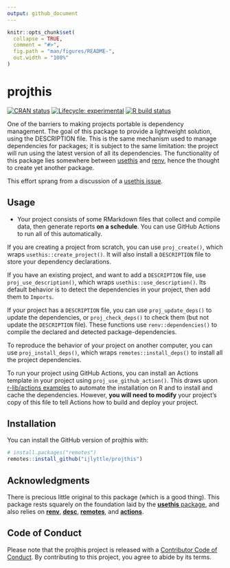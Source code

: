 ```yaml
---
output: github_document
---
```


<!-- README.md is generated from README.Rmd. Please edit that file -->

```r
knitr::opts_chunk$set(
  collapse = TRUE,
  comment = "#>",
  fig.path = "man/figures/README-",
  out.width = "100%"
)
```

# projthis

<!-- badges: start -->
[![CRAN status](https://www.r-pkg.org/badges/version/projthis)](https://CRAN.R-project.org/package=projthis)
[![Lifecycle: experimental](https://img.shields.io/badge/lifecycle-experimental-orange.svg)](https://www.tidyverse.org/lifecycle/#experimental)
[![R build status](https://github.com/ijlyttle/projthis/workflows/R-CMD-check/badge.svg)](https://github.com/ijlyttle/projthis/actions)
<!-- badges: end -->

One of the barriers to making projects portable is dependency management. 
The goal of this package to provide a lightweight solution, using the DESCRIPTION file. This is the same mechanism used to manage dependencies for packages; it is subject to the same limitation: the project will run using the latest version of all its dependencies.
The functionality of this package lies somewhere between [usethis](https://usethis.r-lib.org/) and [renv](https://rstudio.github.io/renv), hence the thought to create yet another package.

This effort sprang from a discussion of a [usethis issue](https://github.com/r-lib/usethis/issues/1194).

## Usage

- Your project consists of some RMarkdown files that collect and compile data, then generate reports **on a schedule**. You can use GitHub Actions to run all of this automatically.

If you are creating a project from scratch, you can use `proj_create()`, which wraps `usethis::create_project()`. 
It will also install a `DESCRIPTION` file to store your dependency declarations.

If you have an existing project, and want to add a `DESCRIPTION` file, use `proj_use_description()`, which wraps `usethis::use_description()`. 
Its default behavior is to detect the dependencies in your project, then add them to `Imports`.

If your project has a `DESCRIPTION` file, you can use `proj_update_deps()` to update the dependencies, or `proj_check_deps()` to check them (but not update the `DESCRIPTION` file). 
These functions use `renv::dependencies()` to compile the declared and detected package-dependencies.

To reproduce the behavior of your project on another computer, you can use `proj_install_deps()`, which wraps `remotes::install_deps()` to install all the project dependencies.

To run your project using GitHub Actions, you can install an Actions template in your project using `proj_use_github_action()`. 
This draws upon [r-lib/actions examples](https://github.com/r-lib/actions/tree/master/examples) to automate the installation on R and to install and cache the dependencies. 
However, **you will need to modify** your project's copy of this file to tell Actions how to build and deploy your project.
 
## Installation

You can install the GitHub version of projthis with:

```r
# install.packages("remotes")
remotes::install_github("ijlyttle/projthis")
```
## Acknowledgments

There is precious little original to this package (which is a good thing).
This package rests squarely on the foundation laid by the [**usethis** package](https://usethis.r-lib.org/), and also relies on [**renv**](https://rstudio.github.io/renv/), [**desc**](https://github.com/r-lib/desc), [**remotes**](https://remotes.r-lib.org/), and [**actions**](https://github.com/r-lib/actions).

## Code of Conduct

Please note that the projthis project is released with a [Contributor Code of Conduct](https://contributor-covenant.org/version/2/0/CODE_OF_CONDUCT.html). 
By contributing to this project, you agree to abide by its terms.
